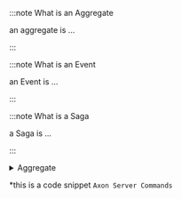 
<Tabs>
  <TabItem value="Axon Framework Concepts" label="Axon Framework Concepts" default>

:::note What is an ​Aggregate

an aggregate is ...
    
:::



:::note What is an Event
    
an Event is ...
    
:::




:::note What is a Saga
    
a Saga is ...
    
:::

<details>
<summary>Aggregate</summary>

an aggregate is ...

</details>


  </TabItem>
  <TabItem value="Axon Framework Commands" label="Axon Framework Commands">
    
  </TabItem>
  <TabItem value="Axon Server Concepts" label="Axon Server Concepts">
    
  </TabItem>
   <TabItem value="Axon Server Commands" label="Axon Server Commands">
    
*this is a code snippet 
<code>Axon Server Commands</code>

  </TabItem>
   
</Tabs>

